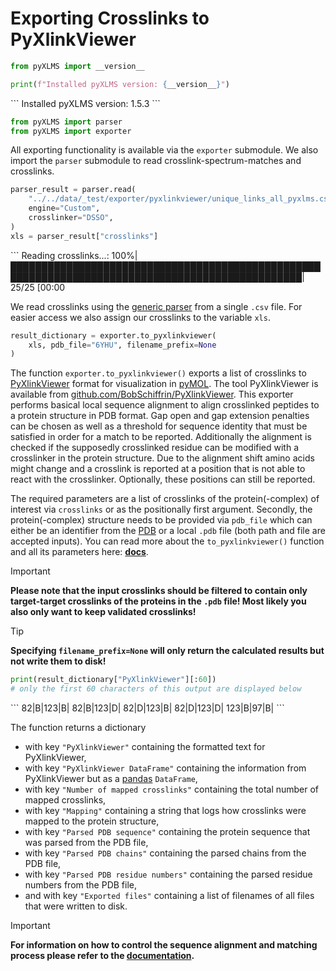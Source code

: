 
# Exporting Crosslinks to PyXlinkViewer


```python copy
from pyXLMS import __version__

print(f"Installed pyXLMS version: {__version__}")
```
<Callout emoji="✓">
```
    Installed pyXLMS version: 1.5.3
```
</Callout>


```python copy
from pyXLMS import parser
from pyXLMS import exporter
```

All exporting functionality is available via the `exporter` submodule. We also import the `parser` submodule to read crosslink-spectrum-matches and crosslinks.


```python copy
parser_result = parser.read(
    "../../data/_test/exporter/pyxlinkviewer/unique_links_all_pyxlms.csv",
    engine="Custom",
    crosslinker="DSSO",
)
xls = parser_result["crosslinks"]
```
<Callout emoji="✓">
```
    Reading crosslinks...: 100%|█████████████████████████████████████████████████████████████████████████████████████████████████| 25/25 [00:00<?, ?it/s]
```
</Callout>

We read crosslinks using the [generic parser](https://hgb-bin-proteomics.github.io/pyXLMS/pyXLMS.parser.html#pyXLMS.parser.read) from a single `.csv` file. For easier access we also assign our crosslinks to the variable `xls`.


```python copy
result_dictionary = exporter.to_pyxlinkviewer(
    xls, pdb_file="6YHU", filename_prefix=None
)
```

The function `exporter.to_pyxlinkviewer()` exports a list of crosslinks to [PyXlinkViewer](https://doi.org/10.1002/pro.3902) format for visualization in [pyMOL](https://pymol.org/). The tool PyXlinkViewer is available from [github.com/BobSchiffrin/PyXlinkViewer](https://github.com/BobSchiffrin/PyXlinkViewer). This exporter performs basical local sequence alignment to align crosslinked peptides to a protein structure in PDB format. Gap open and gap extension penalties can be chosen as well as a threshold for sequence identity that must be satisfied in order for a match to be reported. Additionally the alignment is checked if the supposedly crosslinked residue can be modified with a crosslinker in the protein structure. Due to the alignment shift amino acids might change and a crosslink is reported at a position that is not able to react with the crosslinker. Optionally, these positions can still be reported.

The required parameters are a list of crosslinks of the protein(-complex) of interest via `crosslinks` or as the positionally first argument. Secondly, the protein(-complex) structure needs to be provided via `pdb_file` which can either be an identifier from the [PDB](https://www.rcsb.org/) or a local `.pdb` file (both path and file are accepted inputs). You can read more about the `to_pyxlinkviewer()` function and all its parameters here: [**docs**](https://hgb-bin-proteomics.github.io/pyXLMS/pyXLMS.exporter.html#pyXLMS.exporter.to_pyxlinkviewer.to_pyxlinkviewer).

> [!IMPORTANT]
>
> **Please note that the input crosslinks should be filtered to contain only target-target crosslinks of the proteins in the `.pdb` file! Most likely you also only want to keep validated crosslinks!**

> [!TIP]
>
> **Specifying `filename_prefix=None` will only return the calculated results but not write them to disk!**


```python copy
print(result_dictionary["PyXlinkViewer"][:60])
# only the first 60 characters of this output are displayed below
```
<Callout emoji="✓">
```
    82|B|123|B|
    82|B|123|D|
    82|D|123|B|
    82|D|123|D|
    123|B|97|B|
```
</Callout>

The function returns a dictionary
- with key `"PyXlinkViewer"` containing the formatted text for PyXlinkViewer,
- with key `"PyXlinkViewer DataFrame"` containing the information from PyXlinkViewer but as a [pandas](https://pandas.pydata.org/) `DataFrame`,
- with key `"Number of mapped crosslinks"` containing the total number of mapped crosslinks,
- with key `"Mapping"` containing a string that logs how crosslinks were mapped to the protein structure,
- with key `"Parsed PDB sequence"` containing the protein sequence that was parsed from the PDB file,
- with key `"Parsed PDB chains"` containing the parsed chains from the PDB file,
- with key `"Parsed PDB residue numbers"` containing the parsed residue numbers from the PDB file,
- and with key `"Exported files"` containing a list of filenames of all files that were written to disk.

> [!IMPORTANT]
>
> **For information on how to control the sequence alignment and matching process please refer to the [documentation](https://hgb-bin-proteomics.github.io/pyXLMS/pyXLMS.exporter.html#pyXLMS.exporter.to_pyxlinkviewer.to_pyxlinkviewer).**
